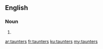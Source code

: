 ==English==

===Noun===
{{head|en|noun plural form}}

# {{plural of|taunter|lang=en}}

[[ar:taunters]]
[[fr:taunters]]
[[ku:taunters]]
[[my:taunters]]